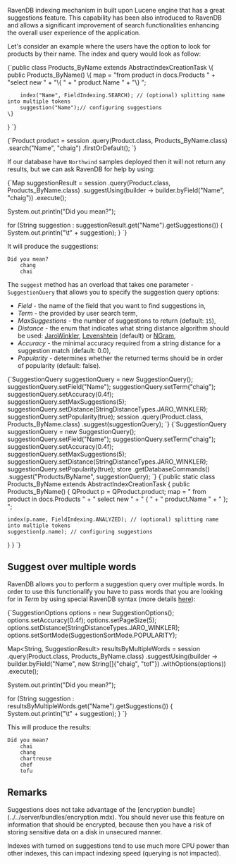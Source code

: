 
RavenDB indexing mechanism in built upon Lucene engine that has a great suggestions feature. This capability has been also introduced to RavenDB and allows a significant improvement of search functionalities enhancing the overall user experience of the application.

Let's consider an example where the users have the option to look for products by their name. The index and query would look as follow:

<TabItem value="suggestions_1" label="suggestions_1">
<CodeBlock language="java">
{`public class Products_ByName extends AbstractIndexCreationTask \{
    public Products_ByName() \{
        map = "from product in docs.Products " +
            "select new " +
            "\{ " +
            "  product.Name " +
            "\} ";

        index("Name", FieldIndexing.SEARCH); // (optional) splitting name into multiple tokens
        suggestion("Name");// configuring suggestions
    \}
\}
`}
</CodeBlock>
</TabItem>

<TabItem value="suggestions_2" label="suggestions_2">
<CodeBlock language="java">
{`Product product = session
    .query(Product.class, Products_ByName.class)
    .search("Name", "chaig")
    .firstOrDefault();
`}
</CodeBlock>
</TabItem>

If our database have `Northwind` samples deployed then it will not return any results, but we can ask RavenDB for help by using:

<TabItem value="suggestions_3" label="suggestions_3">
<CodeBlock language="java">
{`Map<String, SuggestionResult> suggestionResult = session
    .query(Product.class, Products_ByName.class)
    .suggestUsing(builder -> builder.byField("Name", "chaig"))
    .execute();

System.out.println("Did you mean?");

for (String suggestion : suggestionResult.get("Name").getSuggestions()) \{
    System.out.println("\\t" + suggestion);
\}
`}
</CodeBlock>
</TabItem>

It will produce the suggestions:

    Did you mean?
        chang
        chai

The `suggest` method has an overload that takes one parameter - `SuggestionQuery` that allows
you to specify the suggestion query options:

* *Field* - the name of the field that you want to find suggestions in,
* *Term* - the provided by user search term,
* *MaxSuggestions* - the number of suggestions to return (default: `15`),
* *Distance* - the enum that indicates what string distance algorithm should be used: [JaroWinkler](https://en.wikipedia.org/wiki/Jaro%E2%80%93Winkler_distance), [Levenshtein](https://en.wikipedia.org/wiki/Levenshtein_distance) (default) or [NGram](http://webdocs.cs.ualberta.ca/~kondrak/papers/spire05.pdf),
* *Accuracy* - the minimal accuracy required from a string distance for a suggestion match (default: 0.0),
* *Popularity* - determines whether the returned terms should be in order of popularity (default: false).

<Tabs groupId='languageSyntax'>
<TabItem value="Query" label="Query">
<CodeBlock language="java">
{`SuggestionQuery suggestionQuery = new SuggestionQuery();
suggestionQuery.setField("Name");
suggestionQuery.setTerm("chaig");
suggestionQuery.setAccuracy(0.4f);
suggestionQuery.setMaxSuggestions(5);
suggestionQuery.setDistance(StringDistanceTypes.JARO_WINKLER);
suggestionQuery.setPopularity(true);
session
  .query(Product.class, Products_ByName.class)
  .suggest(suggestionQuery);
`}
</CodeBlock>
</TabItem>
<TabItem value="Commands" label="Commands">
<CodeBlock language="java">
{`SuggestionQuery suggestionQuery = new SuggestionQuery();
suggestionQuery.setField("Name");
suggestionQuery.setTerm("chaig");
suggestionQuery.setAccuracy(0.4f);
suggestionQuery.setMaxSuggestions(5);
suggestionQuery.setDistance(StringDistanceTypes.JARO_WINKLER);
suggestionQuery.setPopularity(true);
store
  .getDatabaseCommands()
  .suggest("Products/ByName", suggestionQuery);
`}
</CodeBlock>
</TabItem>
<TabItem value="Index" label="Index">
<CodeBlock language="java">
{`public static class Products_ByName extends AbstractIndexCreationTask {
  public Products_ByName() {
    QProduct p = QProduct.product;
    map =
     " from product in docs.Products " +
     " select new                    " +
     "   {                           " +
     "       product.Name            " +
     "   }; ";

    index(p.name, FieldIndexing.ANALYZED); // (optional) splitting name into multiple tokens
    suggestion(p.name); // configuring suggestions
  }
}
`}
</CodeBlock>
</TabItem>
</Tabs>

## Suggest over multiple words

RavenDB allows you to perform a suggestion query over multiple words. In order to use this functionalify you have to pass words that you are looking for in *Term* by using special RavenDB syntax (more details [here](../../indexes/querying/full-query-syntax.mdx#suggestions-over-multiple-words)):

<TabItem value="query_suggestion_over_multiple_words" label="query_suggestion_over_multiple_words">
<CodeBlock language="java">
{`SuggestionOptions options = new SuggestionOptions();
options.setAccuracy(0.4f);
options.setPageSize(5);
options.setDistance(StringDistanceTypes.JARO_WINKLER);
options.setSortMode(SuggestionSortMode.POPULARITY);

Map<String, SuggestionResult> resultsByMultipleWords = session
    .query(Product.class, Products_ByName.class)
    .suggestUsing(builder ->
        builder.byField("Name", new String[]\{"chaig", "tof"\})
            .withOptions(options))
    .execute();

System.out.println("Did you mean?");

for (String suggestion : resultsByMultipleWords.get("Name").getSuggestions()) \{
    System.out.println("\\t" + suggestion);
\}
`}
</CodeBlock>
</TabItem>

This will produce the results:

    Did you mean?
        chai
        chang
        chartreuse
        chef
        tofu

## Remarks

<Admonition type="warning" title="">
Suggestions does not take advantage of the [encryption bundle](../../server/bundles/encryption.mdx). You should never use this feature on information that should be encrypted, because then you have a risk of storing sensitive data on a disk in unsecured manner.
</Admonition>

<Admonition type="warning" title="Increased indexing time" id="increased-indexing-time" href="#increased-indexing-time">

Indexes with turned on suggestions tend to use much more CPU power than other indexes, this can impact indexing speed (querying is not impacted).

</Admonition>


